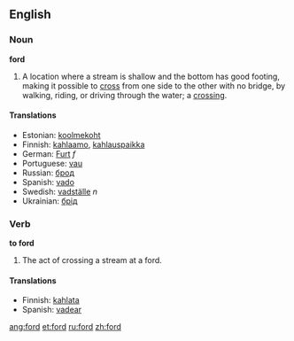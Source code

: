 {{see|Ford}}
==English==

===Noun===
'''ford'''

# A location where a stream is shallow and the bottom has good footing, making it possible to [[cross]] from one side to the other with no bridge, by walking, riding, or driving through the water; a [[crossing]].

====Translations====
*Estonian: [[koolmekoht]]
*Finnish: [[kahlaamo]], [[kahlauspaikka]]
*German: [[Furt]] ''f''
*Portuguese: [[vau]]
*Russian: [[брод]]
*Spanish: [[vado]] {{m}}
*Swedish: [[vadställe]] ''n''
*Ukrainian: [[брід]]

===Verb===
'''to ford'''

# The act of crossing a stream at a ford.

====Translations====
*Finnish: [[kahlata]]
*Spanish: [[vadear]]

[[ang:ford]]
[[et:ford]]
[[ru:ford]]
[[zh:ford]]